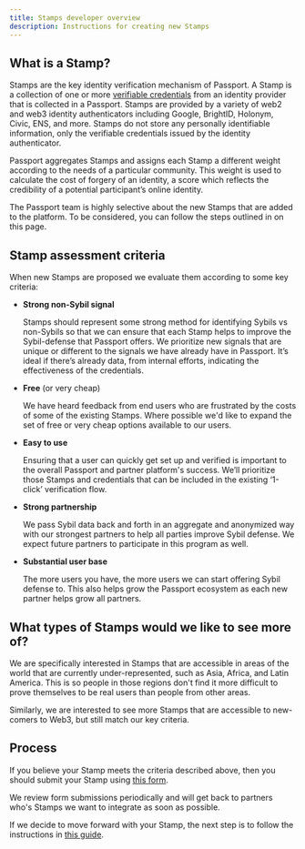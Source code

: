 ```yaml
---
title: Stamps developer overview
description: Instructions for creating new Stamps
---
```


## What is a Stamp?

Stamps are the key identity verification mechanism of Passport. A Stamp is a collection of one or more [verifiable credentials](#verifiable-credentials-vcs) from an identity provider that is collected in a Passport. Stamps are provided by a variety of web2 and web3 identity authenticators including Google, BrightID, Holonym, Civic, ENS, and more. Stamps do not store any personally identifiable information, only the verifiable credentials issued by the identity authenticator.

Passport aggregates Stamps and assigns each Stamp a different weight according to the needs of a particular community. This weight is used to calculate the cost of forgery of an identity, a score which reflects the credibility of a potential participant’s online identity. 

The Passport team is highly selective about the new Stamps that are added to the platform. To be considered, you can follow the steps outlined in on this page.

## Stamp assessment criteria

When new Stamps are proposed we evaluate them according to some key criteria:

- **Strong non-Sybil signal**

  Stamps should represent some strong method for identifying Sybils vs non-Sybils so that we can ensure that each Stamp helps to improve the Sybil-defense that Passport offers. We prioritize new signals that are unique or different to the signals we have already have in Passport. It’s ideal if there’s already data, from internal efforts, indicating the effectiveness of the credentials.

- **Free** (or very cheap)

  We have heard feedback from end users who are frustrated by the costs of some of the existing Stamps. Where possible we'd like to expand the set of free or very cheap options available to our users.

- **Easy to use**
  
  Ensuring that a user can quickly get set up and verified is important to the overall Passport and partner platform's success. We’ll prioritize those Stamps and credentials that can be included in the existing ‘1-click’ verification flow.

- **Strong partnership**

  We pass Sybil data back and forth in an aggregate and anonymized way with our strongest partners to help all parties improve Sybil defense. We expect future partners to participate in this program as well.

- **Substantial user base**

  The more users you have, the more users we can start offering Sybil defense to. This also helps grow the Passport ecosystem as each new partner helps grow all partners.


## What types of Stamps would we like to see more of?

We are specifically interested in Stamps that are accessible in areas of the world that are currently under-represented, such as Asia, Africa, and Latin America. This is so people in those regions don't find it more difficult to prove themselves to be real users than people from other areas.

Similarly, we are interested to see more Stamps that are accessible to new-comers to Web3, but still match our key criteria. 

## Process

If you believe your Stamp meets the criteria described above, then you should submit your Stamp using [this form](https://docs.google.com/forms/d/e/1FAIpQLSffvrP4JJiPnvCvHDz9B7-lpCJFGQVwWoI0nut8w57hmURwMg/viewform).

We review form submissions periodically and will get back to partners who's Stamps we want to integrate as soon as possible.

If we decide to move forward with your Stamp, the next step is to follow the instructions in [this guide](https://docs.passport.xyz/stamps/integrating-a-new-stamp).
